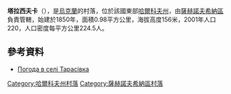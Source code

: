 {{coord|49|8|37|N|36|8|16|E|scale:100000_region:UA|display=title}}

'''塔拉西夫卡'''（{{lang-uk|Тарасівка}}），是[[烏克蘭|烏克蘭]]的村落，位於該國東部[[哈爾科夫州|哈爾科夫州]]，由[[薩赫諾夫希納區|薩赫諾夫希納區]]負責管轄，始建於1850年，面積0.98平方公里，海拔高度156米，2001年人口220，人口密度每平方公里224.5人。

==參考資料==
* [http://weather.in.ua/ua/har'kovskaja/25801 Погода в селі Тарасівка] {{Wayback|url=http://weather.in.ua/ua/har%27kovskaja/25801 |date=20160323035505 }}

{{DEFAULTSORT:Тарасівка}}
[[Category:哈爾科夫州村落|Category:哈爾科夫州村落]]
[[Category:薩赫諾夫希納區村落|Category:薩赫諾夫希納區村落]]


{{Kharkiv-geo-stub}}